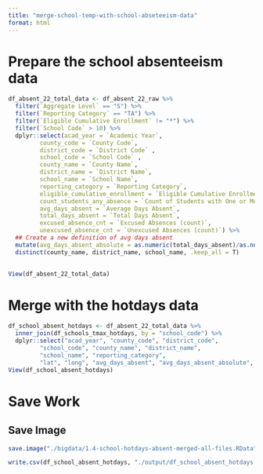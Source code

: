 ```yaml
---
title: "merge-school-temp-with-school-abseteeism-data"
format: html
---
```


# Prepare the school absenteeism data
```r
df_absent_22_total_data <- df_absent_22_raw %>% 
  filter(`Aggregate Level` == "S") %>% 
  filter(`Reporting Category` == "TA") %>% 
  filter(`Eligible Cumulative Enrollment` != "*") %>% 
  filter(`School Code` > 10) %>% 
  dplyr::select(acad_year = `Academic Year`, 
         county_code = `County Code`, 
         district_code = `District Code` , 
         school_code = `School Code` , 
         county_name = `County Name`, 
         district_name = `District Name`, 
         school_name = `School Name`, 
         reporting_category = `Reporting Category`,
         eligible_cumulative_enrollment = `Eligible Cumulative Enrollment`, 
         count_students_any_absence = `Count of Students with One or More Absences`,
         avg_days_absent = `Average Days Absent`,
         total_days_absent = `Total Days Absent`,
         excused_absence_cnt = `Excused Absences (count)`,
         unexcused_absence_cnt = `Unexcused Absences (count)`) %>% 
  ## Create a new definition of avg days absent
  mutate(avg_days_absent_absolute = as.numeric(total_days_absent)/as.numeric(eligible_cumulative_enrollment)) %>% 
  distinct(county_name, district_name, school_name, .keep_all = T)
  

View(df_absent_22_total_data)
```

# Merge with the hotdays data
```r
df_school_absent_hotdays <- df_absent_22_total_data %>% 
  inner_join(df_schools_tmax_hotdays, by = "school_code") %>% 
  dplyr::select("acad_year", "county_code", "district_code",
         "school_code", "county_name", "district_name",
         "school_name", "reporting_category", 
         "lat", "long", "avg_days_absent", "avg_days_absent_absolute", everything())
View(df_school_absent_hotdays)
```

# Save Work
## Save Image
```r
save.image("./bigdata/1.4-school-hotdays-absent-merged-all-files.RData")
```

```r
write.csv(df_school_absent_hotdays, "./output/df_school_absent_hotdays.csv")
```




